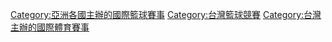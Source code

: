 [[Category:亞洲各國主辦的國際籃球賽事|Category:亞洲各國主辦的國際籃球賽事]]
[[Category:台灣籃球競賽|Category:台灣籃球競賽]]
[[Category:台灣主辦的國際體育賽事|Category:台灣主辦的國際體育賽事]]